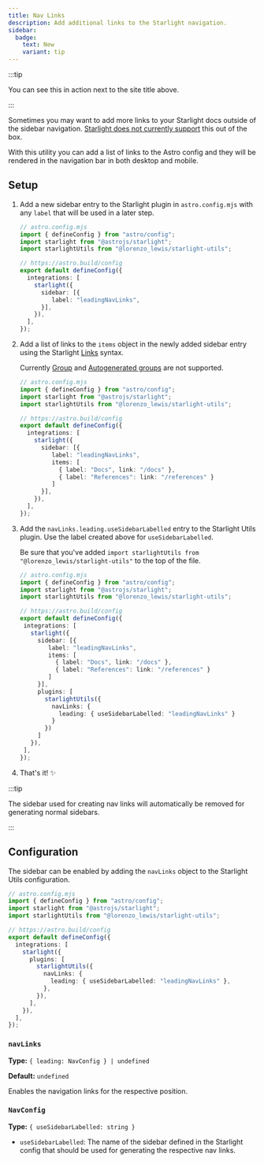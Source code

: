 ```yaml
---
title: Nav Links
description: Add additional links to the Starlight navigation.
sidebar:
  badge:
    text: New
    variant: tip
---
```


:::tip

You can see this in action next to the site title above.

:::

Sometimes you may want to add more links to your Starlight docs outside of the sidebar navigation. [Starlight does not currently support](https://github.com/withastro/starlight/discussions/963) this out of the box.

With this utility you can add a list of links to the Astro config and they will be rendered in the navigation bar in both desktop and mobile.

## Setup


<Steps>

1. Add a new sidebar entry to the Starlight plugin in `astro.config.mjs` with any `label` that will be used in a later step.

   ```ts add={10-12}
   // astro.config.mjs
   import { defineConfig } from "astro/config";
   import starlight from "@astrojs/starlight";
   import starlightUtils from "@lorenzo_lewis/starlight-utils";

   // https://astro.build/config
   export default defineConfig({
     integrations: [
       starlight({
         sidebar: [{
            label: "leadingNavLinks",
         }],
       }),
     ],
   });
   ```

2. Add a list of links to the `items` object in the newly added sidebar entry using the Starlight [Links](https://starlight.astro.build/guides/sidebar/#links) syntax.

   Currently [Group](https://starlight.astro.build/guides/sidebar/#groups) and [Autogenerated groups](https://starlight.astro.build/guides/sidebar/#autogenerated-groups) are not supported.

   ```ts add={12-15}
   // astro.config.mjs
   import { defineConfig } from "astro/config";
   import starlight from "@astrojs/starlight";
   import starlightUtils from "@lorenzo_lewis/starlight-utils";

   // https://astro.build/config
   export default defineConfig({
     integrations: [
       starlight({
         sidebar: [{
            label: "leadingNavLinks",
            items: [
              { label: "Docs", link: "/docs" },
              { label: "References": link: "/references" }
            ]
         }],
       }),
     ],
   });
   ```

3. Add the `navLinks.leading.useSidebarLabelled` entry to the Starlight Utils plugin. Use the label created above for `useSidebarLabelled`.

   Be sure that you've added `import starlightUtils from "@lorenzo_lewis/starlight-utils"` to the top of the file.

   ```ts {3} add={19-21}
   // astro.config.mjs
   import { defineConfig } from "astro/config";
   import starlight from "@astrojs/starlight";
   import starlightUtils from "@lorenzo_lewis/starlight-utils";

   // https://astro.build/config
   export default defineConfig({
    integrations: [
      starlight({
        sidebar: [{
           label: "leadingNavLinks",
           items: [
             { label: "Docs", link: "/docs" },
             { label: "References": link: "/references" }
           ]
        }],
        plugins: [
          starlightUtils({
            navLinks: {
              leading: { useSidebarLabelled: "leadingNavLinks" }
            }
          })
        ]
      }),
    ],
   });
   ```

4. That's it! ✨

</Steps>

:::tip

The sidebar used for creating nav links will automatically be removed for generating normal sidebars.

:::

## Configuration

The sidebar can be enabled by adding the `navLinks` object to the Starlight Utils configuration.

```ts {12-14}
// astro.config.mjs
import { defineConfig } from "astro/config";
import starlight from "@astrojs/starlight";
import starlightUtils from "@lorenzo_lewis/starlight-utils";

// https://astro.build/config
export default defineConfig({
  integrations: [
    starlight({
      plugins: [
        starlightUtils({
          navLinks: {
            leading: { useSidebarLabelled: "leadingNavLinks" },
          },
        }),
      ],
    }),
  ],
});
```

### `navLinks`

**Type:** `{ leading: NavConfig } | undefined`

**Default:** `undefined`

Enables the navigation links for the respective position.

### `NavConfig`

**Type:** `{ useSidebarLabelled: string }`

- `useSidebarLabelled`: The name of the sidebar defined in the Starlight config that should be used for generating the respective nav links.
